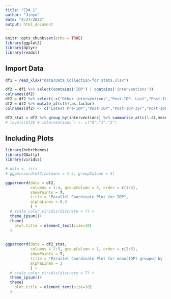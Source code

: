 ```yaml
---
title: "EDA_1"
author: "Jinyu"
date: "4/27/2022"
output: html_document
---
```


```r
knitr::opts_chunk$set(echo = TRUE)
library(ggplot2)
library(dplyr)
library(readxl)
```

## Import Data


```r
df1 = read_xlsx("data/Data Collection-for stats.xlsx")

df2 = df1 %>% select(contains('IOP') | contains('interventions'))
colnames(df2)
df2 = df2 %>% select(-c("Other interventions","Post-IOP- Last","Post-IOP- Last mo's"))
df2 = df2 %>% mutate_at(c(5),as.factor)
colnames(df2) <- c("Latest Pre-IOP","Post-IOP","Post-IOP-3yr","Post-IOP-5yr","interventions")

df2_stat = df2 %>% group_by(interventions) %>% summarise_at(c(1:4),mean)
# levels(df2$`# interventions`) <- c("0","1","2")
```

## Including Plots


```r
library(hrbrthemes)
library(GGally)
library(viridis)

# data <- iris
# ggparcoord(df2,columns = 1:4, groupColumn = 5)

ggparcoord(data = df2,
           columns = 1:4, groupColumn = 5, order = c(1:4),
           showPoints = T,
           title = "Parallel Coordinate Plot for IOP",
           alphaLines = 0.3
           ) +
  # scale_color_viridis(discrete = T) +
  theme_ipsum()+
  theme(
    plot.title = element_text(size=10)
  )
  

ggparcoord(data = df2_stat,
           columns = 2:5, groupColumn = 1, order = c(2:5),
           showPoints = T,
           title = "Parallel Coordinate Plot for mean(IOP) grouped by interventions",
           alphaLines = 1
           ) +
  # scale_color_viridis(discrete = T) +
  theme_ipsum()+
  theme(
    plot.title = element_text(size=10)
  )
```

